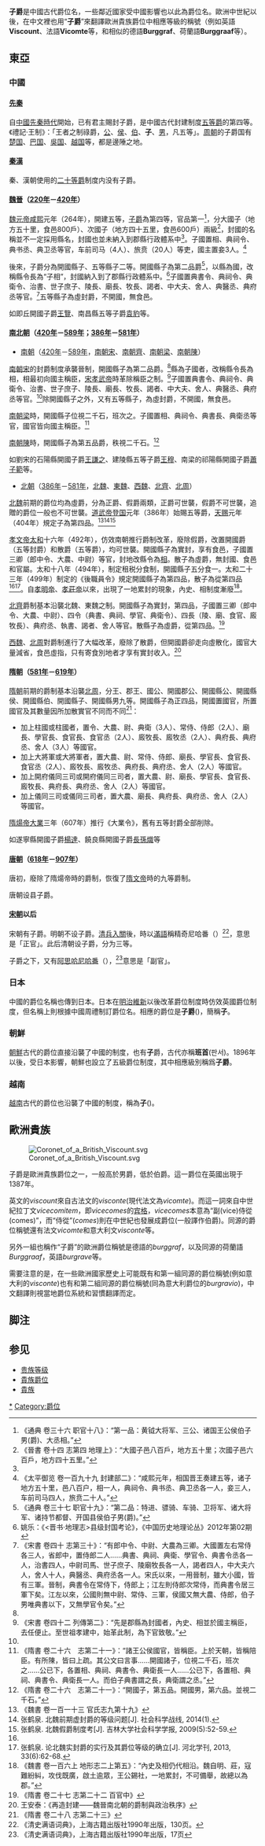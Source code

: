 {{貴族等級}}
'''子爵'''是中國古代爵位名，一些鄰近國家受中國影響也以此為爵位名。歐洲中世紀以後，在中文裡也用“'''子爵'''”來翻譯歐洲貴族爵位中相應等級的稱號（例如英語'''Viscount'''、法語'''Vicomte'''等，和相似的德語'''Burggraf'''、荷蘭語'''Burggraaf'''等）。

== 東亞 ==
=== 中國 ===
====[[先秦|先秦]]====
自[[中國|中國]][[先秦時代|先秦時代]]開始，已有君主賜封子爵，是中國古代封建制度[[五等爵|五等爵]]的第四等。《禮記·王制》：「王者之制祿爵，[[公爵|公]]、[[侯爵|侯]]、[[伯爵|伯]]、'''子'''、[[男爵|男]]，凡五等」。[[周朝|周朝]]的子爵国有[[楚国|楚国]]、[[巴国|巴国]]、[[吳国|吳国]]、[[越国|越国]]等，都是邊陲之地。

====[[秦漢|秦漢]]====
秦、漢朝使用的[[二十等爵|二十等爵]]制度内没有子爵。

====[[魏晉|魏晉]]（[[220年|220年]]－[[420年|420年]]）====
{{main|晉朝子爵列表}}
[[魏元帝|魏元帝]][[咸熙|咸熙]]元年（264年），開建五等，[[子爵|子爵]]為第四等，官品第一<ref>《通典 卷三十六 职官十八》：“第一品：黄钺大将军、三公、诸国王公侯伯子男(爵)、大丞相。”</ref>，分大國子（地方五十里，食邑800戶）、次國子（地方四十五里，食邑600戶）兩級<ref>《晉書 卷十四 志第四 地理上》：“大國子邑八百戶，地方五十里；次國子邑六百戶，地方四十五里。”</ref>，封國的名稱並不一定採用縣名，封國也並未納入到郡縣行政體系中<ref name=pp/>。子國置相、典祠令、典书丞、典卫丞等官，车前司马（4人）、旅贲（20人）等吏，國主置妾3人。<ref>《太平御览 卷一百九十九 封建部二》：“咸熙元年，相国晋王奏建五等，诸子地方五十里，邑八百户，相一人，典祠令、典书丞、典卫丞各一人，妾三人，车前司马四人，旅贲二十人。”</ref>

後來，子爵分為開國縣子、五等縣子二等。開國縣子為第二品爵<ref name="#1">《通典 卷三十七 职官十九》：“第二品：特进、骠骑、车骑、卫将军、诸大将军、诸持节都督、开国县侯伯子男(爵)。”</ref>，以縣為國，改稱縣令長為“子相”，封國納入到了郡縣行政體系中。<ref name=pp>姚乐：《<晋书·地理志>县级封国考论》，《中国历史地理论丛》2012年第02期</ref>子國置典書令、典祠令、典衛令、治書、世子庶子、陵長、廟長、牧長、謁者、中大夫、舍人、典醫丞、典府丞等官。<ref name="#2">《宋書 卷四十 志第三十》：“有郎中令、中尉、大農為三卿。大國置左右常侍各三人，省郎中，置侍郎二人……典書、典祠、典衛、學官令、典書令丞各一人，治書四人，中尉司馬、世子庶子、陵廟牧長各一人，謁者四人，中大夫六人，舍人十人，典醫丞、典府丞各一人。宋氏以來，一用晉制，雖大小國，皆有三軍。晉制，典書令在常侍下，侍郎上；江左則侍郎次常侍，而典書令居三軍下矣。江左以來，公國則無中尉、常侍、三軍，侯國又無大農、侍郎，伯子男唯典書以下，又無學官令矣。”</ref>五等縣子為虛封爵，不開國，無食邑。

如即丘開國子爵[[王覽|王覽]]、南昌縣五等子爵[[袁豹|袁豹]]等。

====[[南北朝|南北朝]]（[[420年|420年]]－[[589年|589年]]；[[386年|386年]]－[[581年|581年]]）====
* [[南朝|南朝]]（[[420年|420年]]－[[589年|589年]]，[[南朝宋|南朝宋]]、[[南朝齊|南朝齊]]、[[南朝梁|南朝梁]]、[[南朝陳|南朝陳]]）
{{main|南朝子爵列表}}
[[南朝宋|南朝宋]]的封爵制度承襲晉制，開國縣子為第二品爵。<ref name="#1"/>縣為子國者，改稱縣令長為相，相最初向國主稱臣，[[宋孝武帝|宋孝武帝]]時革除稱臣之制。<ref>《宋書 卷四十二 列傳第二》：“先是郡縣為封國者，內史、相並於國主稱臣，去任便止。至世祖孝建中，始革此制，為下官致敬。”</ref>子國置典書令、典祠令、典衛令、治書、世子庶子、陵長、廟長、牧長、謁者、中大夫、舍人、典醫丞、典府丞等官。<ref name="#2"/>除開國縣子之外，又有五等縣子，為虛封爵，不開國，無食邑。

[[南朝梁|南朝梁]]時，開國縣子位視二千石，班次之。子國置相、典祠令、典書長、典衛丞等官，國官皆向國主稱臣。<ref>《隋書 卷二十六　志第二十一》：“諸王公侯國官，皆稱臣。上於天朝，皆稱陪臣。有所陳，皆曰上疏。其公文曰言事……開國諸子，位視二千石，班次之……公已下，各置相、典祠、典書令、典衛長一人……公已下，各置相、典祠、典書令、典衛長一人。而伯子典書謂之長，典衛謂之丞。”</ref>

[[南朝陳|南朝陳]]時，開國縣子為第五品爵，秩視二千石。<ref>《隋書 卷二十六　志第二十一》：“開國子，第五品。開國男，第六品。並視二千石。”</ref>

如劉宋的石陽縣開國子爵[[王謙之|王謙之]]、建陵縣五等子爵[[王穆|王穆]]、南梁的祁陽縣開國子爵[[蕭子範|蕭子範]]等。

* [[北朝|北朝]]（[[386年|386年]]－[[581年|581年]]，[[北魏|北魏]]、[[東魏|東魏]]、[[西魏|西魏]]、[[北齊|北齊]]、[[北周|北周]]）
{{main|北朝子爵列表}}
[[北魏|北魏]]前期的爵位均為虛爵，分為正爵、假爵兩類，正爵可世襲，假爵不可世襲，追贈的爵位一般也不可世襲。[[北魏道武帝|道武帝]][[登国|登国]]元年（386年）始賜五等爵，[[天赐_(北魏)|天赐]]元年（404年）規定子為第四品。<ref name=wsgsz>《魏書 卷一百一十三 官氏志九第十九》</ref><ref>张鹤泉. 北魏前期虚封爵的等级问题[J]. 社会科学战线, 2014(1).</ref><ref>张鹤泉. 北魏假爵制度考[J]. 吉林大学社会科学学报, 2009(5):52-59.</ref>

[[北魏孝文帝|孝文帝]][[太和_(北魏)|太和]]十六年（492年），仿效南朝推行爵制改革，廢除假爵，改置開國爵（五等封爵）和散爵（五等爵），均可世襲。開國縣子為實封，享有食邑，子國置三卿（郎中令、大農、中尉）等官，封地改縣令為[[諸侯相|相]]。散子為虛爵，無封國、食邑和官屬。太和十八年（494年），制定租税分食制，開國縣子五分食一。太和二十三年（499年）制定的《後職員令》規定開國縣子為第四品，散子為從第四品<ref name=wsgsz/><ref>张鹤泉. 论北魏实封爵的实行及其爵位等级的确立[J]. 河北学刊, 2013, 33(6):62-68.</ref>。自[[北魏孝明帝|孝明帝]]、[[魏孝莊帝|孝莊帝]]以來，出現了一地累封的現象，內史、相制度漸廢<ref>《魏書 卷一百六上 地形志二上第五》：“內史及相仍代相沿。魏自明、莊，寇難紛糾，攻伐既廣，啟土逾眾，王公錫社，一地累封，不可備舉，故總以為郡。”</ref>。

[[北齊|北齊]]爵制基本沿襲北魏、東魏之制。開國縣子為實封，第四品，子國置三卿（郎中令、大農、中尉）、四令（典書、典祠、學官、典衛令）、四長（陵、廟、食官、廄牧長）、典府丞、執書、謁者、舍人等官。散縣子為虛爵，從第四品。<ref name=ssbgz>《隋書 卷二十七 志第二十二 百官中》</ref>

[[西魏|西魏]]、[[北周|北周]]對爵制進行了大幅改革，廢除了散爵，但開國爵卻走向虛散化，國官大量減省，食邑虛指，只有寄食別地者才享有實封收入。<ref>王安泰：《再造封建——魏晉南北朝的爵制與政治秩序》</ref>

====[[隋朝|隋朝]]（[[581年|581年]]－[[619年|619年]]）====
{{main|隋朝子爵列表}}
[[隋朝|隋朝]]前期的爵制基本沿襲[[北周|北周]]，分王、郡王、國公、開國郡公、開國縣公、開國縣侯、開國縣伯、開國縣子、開國縣男九等。開國縣子為正四品，開國置國官，所置國官及其數量因所加散實官不同而不同<ref name=s28>《隋書 卷二十八 志第二十三》</ref>：
*加上柱國或柱國者，置令、大農、尉、典衛（3人）、常侍、侍郎（2人）、廟長、學官長、食官長、食官丞（2人）、廄牧長、廄牧丞（2人）、典府長、典府丞、舍人（3人）等國官。
*加上大將軍或大將軍者，置大農、尉、常侍、侍郎、廟長、學官長、食官長、食官丞（2人）、廄牧長、廄牧丞、典府長、典府丞、舍人（2人）等國官。
*加上開府儀同三司或開府儀同三司者，置大農、尉、廟長、學官長、食官長、廄牧長、典府長、典府丞、舍人（2人）等國官。
*加上儀同三司或儀同三司者，置大農、廟長、典府長、典府丞、舍人（2人）等國官。

[[隋煬帝|隋煬帝]][[大业_(年号)|大業]]三年（607年）推行《大業令》，舊有五等封爵全部削除。

如遂寧縣開國子爵[[楊達_(遂寧縣子)|楊達]]、饒良縣開國子爵[[長孫熾|長孫熾]]等

====[[唐朝|唐朝]]（[[618年|618年]]－[[907年|907年]]）====
唐初，廢除了隋煬帝時的爵制，恢復了[[隋文帝|隋文帝]]時的九等爵制。

唐朝设县子爵。

==== [[宋朝|宋朝]]以后 ====
宋朝有子爵。明朝不设子爵。[[清兵入關|清兵入關]]後，時以[[滿語|滿語]]稱精奇尼哈番（{{lang-mnc|ᠵᡳᠩᡴᡳᠨᡳ<br> ᡥᠠᡶᠠᠨ|z=jingkini hafan}}）<ref>《清史满语词典》，上海古籍出版社1990年出版，130页。</ref>，意思是「正官」。此后清朝设子爵，分为三等。

子爵之下，又有[[阿思哈尼哈番|阿思哈尼哈番]]（{{lang-mnc|ᠠᠰᡥᠠᠨ ‍ᡳ <br />ᡥᠠᡶᠠᠨ|z=ashan-i hafan}}），<ref>《清史满语词典》，上海古籍出版社1990年出版，17页</ref>意思是「副官」。

=== 日本 ===
中國的爵位名稱也傳到日本。日本在[[明治維新|明治維新]]以後改革爵位制度時仿效英國爵位制度，但名稱上則根據中國周禮制訂爵位名。相應的爵位是'''子爵'''({{lang|ja|ししゃく}})，簡稱'''子'''。
=== 朝鮮 ===
[[朝鮮歷史|朝鮮]]古代的爵位直接沿襲了中國的制度，也有'''子'''爵，古代亦稱'''班首'''(판서)。1896年以後，受日本影響，朝鮮也設立了五級爵位制度，其中相應級別稱爲'''子爵'''。

=== 越南 ===
[[越南|越南]]古代的爵位也沿襲了中國的制度，稱為'''子'''({{lang|vi|Tử}})。

== 歐洲貴族 ==
[[File:Coronet_of_a_British_Viscount.svg|right]]

子爵是歐洲貴族爵位之一，一般高於男爵，低於伯爵。這一爵位在英國出現于1387年。

英文的''viscount''來自古法文的''visconte''(現代法文為''vicomte'')。而這一詞來自中世紀拉丁文''vicecomitem''，即''vicecomes''的[[宾格|宾格]]，''vicecomes''本意為“副(vice)侍從(comes)”，而“侍從”(''comes'')則在中世紀也發展成爵位(一般譯作伯爵)。同源的爵位稱號還有法文''vicomte''和意大利文''visconte''等。

另外一組也稱作“子爵”的歐洲爵位稱號是德語的''burggraf''，以及同源的荷蘭語''Burggraaf''，英語''burgrave''等。

需要注意的是，在一些歐洲國家歷史上可能既有和第一組同源的爵位稱號(例如意大利的''visconte'')也有和第二組同源的爵位稱號(同為意大利爵位的''burgravio'')，中文翻譯則視當地爵位系統和習慣翻譯而定。

==脚注==
{{reflist}}
== 参见 ==
*[[贵族等级|贵族等级]]
*[[貴族爵位|貴族爵位]]
*[[貴族|貴族]]

[[Category:子爵|*]]
[[Category:爵位|Category:爵位]]